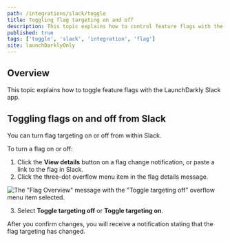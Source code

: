 ```yaml
---
path: /integrations/slack/toggle
title: Toggling flag targeting on and off
description: This topic explains how to control feature flags with the LaunchDarkly Slack app.
published: true
tags: ['toggle', 'slack', 'integration', 'flag']
site: launchDarklyOnly
---
```


## Overview

This topic explains how to toggle feature flags with the LaunchDarkly Slack app.

## Toggling flags on and off from Slack

You can turn flag targeting on or off from within Slack.

To turn a flag on or off:

1. Click the **View details** button on a flag change notification, or paste a link to the flag in Slack.
2. Click the three-dot overflow menu item in the flag details message.

![The "Flag Overview" message with the "Toggle targeting off" overflow menu item selected.](slack-toggle-targeting-off.png)

3. Select **Toggle targeting off** or **Toggle targeting on**.

After you confirm changes, you will receive a notification stating that the flag targeting has changed.
